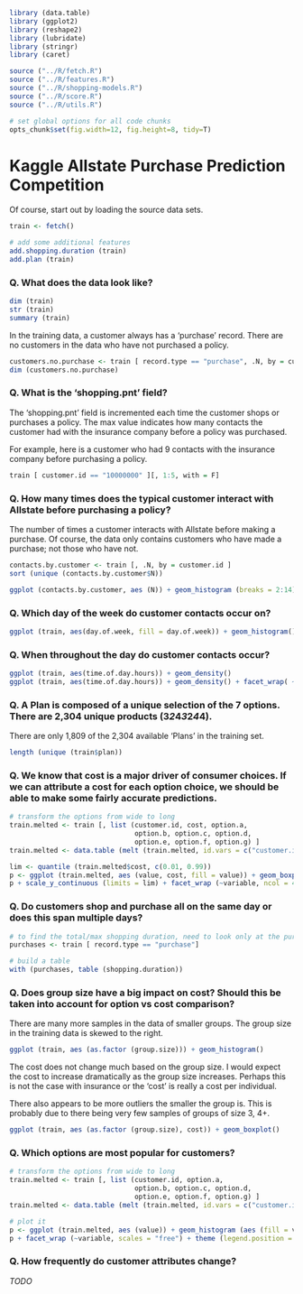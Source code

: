 ```r

library (data.table)
library (ggplot2)
library (reshape2)
library (lubridate)
library (stringr)
library (caret)

source ("../R/fetch.R")
source ("../R/features.R")
source ("../R/shopping-models.R")
source ("../R/score.R")
source ("../R/utils.R")

# set global options for all code chunks
opts_chunk$set(fig.width=12, fig.height=8, tidy=T)
```


Kaggle Allstate Purchase Prediction Competition
========================================================

Of course, start out by loading the source data sets.

```r

train <- fetch()

# add some additional features
add.shopping.duration (train)
add.plan (train)
```

### Q. What does the data look like?

```r
dim (train)
str (train)
summary (train)
```

In the training data, a customer always has a 'purchase' record.  There are no customers in the data who have not purchased a policy.

```r
customers.no.purchase <- train [ record.type == "purchase", .N, by = customer.id][ N > 1]
dim (customers.no.purchase)
```

### Q. What is the 'shopping.pnt' field?

The 'shopping.pnt' field is incremented each time the customer shops or purchases a policy.  The max value indicates how many contacts the customer had with the insurance company before a policy was purchased.  

For example, here is a customer who had 9 contacts with the insurance company before purchasing a policy.

```r
train [ customer.id == "10000000" ][, 1:5, with = F]
```

### Q. How many times does the typical customer interact with Allstate before purchasing a policy?

The number of times a customer interacts with Allstate before making a purchase.  Of course, the data only contains customers who have made a purchase; not those who have not.

```r
contacts.by.customer <- train [, .N, by = customer.id ]
sort (unique (contacts.by.customer$N))

ggplot (contacts.by.customer, aes (N)) + geom_histogram (breaks = 2:14)
```

### Q. Which day of the week do customer contacts occur on?

```r
ggplot (train, aes(day.of.week, fill = day.of.week)) + geom_histogram()
```

### Q. When throughout the day do customer contacts occur?

```r
ggplot (train, aes(time.of.day.hours)) + geom_density()
ggplot (train, aes(time.of.day.hours)) + geom_density() + facet_wrap( ~ day.of.week, ncol = 4)
```

### Q. A Plan is composed of a unique selection of the 7 options.  There are 2,304 unique products (3*2*4*3*2*4*4).

There are only 1,809 of the 2,304 available 'Plans' in the training set.

```r
length (unique (train$plan))
```

### Q. We know that cost is a major driver of consumer choices.  If we can attribute a cost for each option choice, we should be able to make some fairly accurate predictions.

```r

# transform the options from wide to long
train.melted <- train [, list (customer.id, cost, option.a, 
                               option.b, option.c, option.d, 
                               option.e, option.f, option.g) ]
train.melted <- data.table (melt (train.melted, id.vars = c("customer.id", "cost")))

lim <- quantile (train.melted$cost, c(0.01, 0.99))
p <- ggplot (train.melted, aes (value, cost, fill = value)) + geom_boxplot()
p + scale_y_continuous (limits = lim) + facet_wrap (~variable, ncol = 4, scales = "free")
```

### Q. Do customers shop and purchase all on the same day or does this span multiple days?

```r

# to find the total/max shopping duration, need to look only at the purchase records
purchases <- train [ record.type == "purchase"]

# build a table
with (purchases, table (shopping.duration))
```

### Q. Does group size have a big impact on cost?  Should this be taken into account for option vs cost comparison?

There are many more samples in the data of smaller groups.  The group size in the training data is skewed to the right.

```r
ggplot (train, aes (as.factor (group.size))) + geom_histogram()
```

The cost does not change much based on the group size.  I would expect the cost to increase dramatically as the group size increases.  Perhaps this is not the case with insurance or the 'cost' is really a cost per individual.

There also appears to be more outliers the smaller the group is.  This is probably due to there being very few samples of groups of size 3, 4+.

```r
ggplot (train, aes (as.factor (group.size), cost)) + geom_boxplot()
```

### Q. Which options are most popular for customers?

```r

# transform the options from wide to long
train.melted <- train [, list (customer.id, option.a, 
                               option.b, option.c, option.d, 
                               option.e, option.f, option.g) ]
train.melted <- data.table (melt (train.melted, id.vars = c("customer.id")))

# plot it
p <- ggplot (train.melted, aes (value)) + geom_histogram (aes (fill = value)) 
p + facet_wrap (~variable, scales = "free") + theme (legend.position = "none")
```

### Q. How frequently do customer attributes change?

*TODO*
